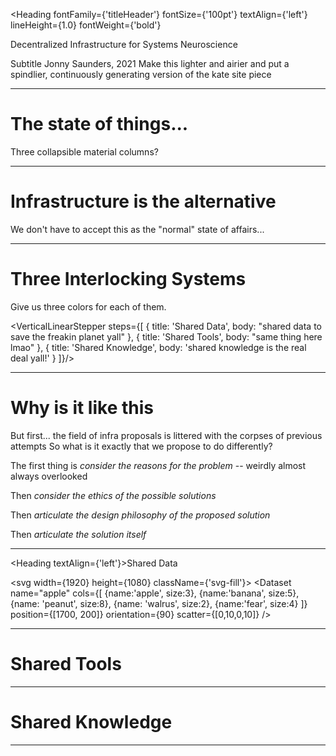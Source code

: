 


<Heading fontFamily={'titleHeader'}
         fontSize={'100pt'}
         textAlign={'left'}
         lineHeight={1.0}
         fontWeight={'bold'}
>
  Decentralized Infrastructure for Systems Neuroscience
</Heading>

<Paper elevation={3}>
  <Text>Subtitle</Text>
</Paper>

<Text>
  Jonny Saunders, 2021
  Make this lighter and airier and put a spindlier, continuously generating version of the kate site piece
</Text>

---

# The state of things...

Three collapsible material columns?

---

# Infrastructure is the alternative

We don't have to accept this as the "normal" state of affairs...

---

# Three Interlocking Systems

Give us three colors for each of them.

<VerticalLinearStepper steps={[
  {
    title: 'Shared Data',
    body: "shared data to save the freakin planet yall"
  },
  {
    title: 'Shared Tools',
    body: "same thing here lmao"
  },
  {
    title: 'Shared Knowledge',
    body: 'shared knowledge is the real deal yall!'
  }
]}/>

---

# Why is it like this

But first... the field of infra proposals is littered with the corpses of previous attempts
So what is it exactly that we propose to do differently?

The first thing is *consider the reasons for the problem* -- weirdly
almost always overlooked

Then *consider the ethics of the possible solutions*

Then *articulate the design philosophy of the proposed solution*

Then *articulate the solution itself*

---

<Heading textAlign={'left'}>Shared Data</Heading>

<svg width={1920} height={1080} className={'svg-fill'}>
<Dataset
    name="apple"
    cols={[
      {name:'apple', size:3},
      {name:'banana', size:5},
      {name: 'peanut', size:8},
      {name: 'walrus', size:2},
      {name:'fear', size:4}
    ]}
    position={[1700, 200]}
    orientation={90}
    scatter={[0,10,0,10]}
/>
</svg>

---

# Shared Tools

---

# Shared Knowledge

---




